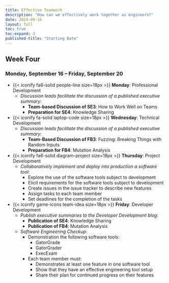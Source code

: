 ```yaml
---
title: Effective Teamwork
description: "How can we effectively work together as engineers?"
date: 2024-09-16
layout: full
toc: true
toc-expand: 3
published-title: "Starting Date"
---
```


## Week Four

### Monday, September 16 -- Friday, September 20

- {{< iconify fa6-solid people-line size=18px >}} **Monday**: Professional Development
  - *Discussion leads facilitate the discussion of a published executive summary*:
    - **Team-based Discussion of SE3**: How to Work Well on Teams
    - **Preparation for SE4**: Knowledge Sharing
- {{< iconify fa-solid laptop-code size=18px >}} **Wednesday**: Technical Development
  - *Discussion leads facilitate the discussion of a published executive summary*:
    - **Team-Based Discussion of FB3**: Fuzzing: Breaking Things with Random Inputs
    - **Preparation for FB4**: Mutation Analysis
- {{< iconify fa6-solid diagram-project size=18px >}} **Thursday**: Project Development
  - *Collaboratively implement and deploy into production a software tool*:
    - Explore the use of the software tools subject to development
    - Elicit requirements for the software tools subject to development
    - Create issues in the issue tracker to describe new features
    - Assign tasks to each team member
    - Set deadlines for the completion of the tasks
- {{< iconify game-icons team-idea size=18px >}} **Friday**: Developer Development
    - *Publish executive summaries to the Developer Development blog*:
        - **Publication of SE4**: Knowledge Sharing
        - **Publication of FB4**: Mutation Analysis
    - *Software Engineering Checkup*:
      - Demonstration the following software tools:
        - GatorGrade
        - GatorGrader
        - ExecExam
      - Each team member must:
        - Demonstrates at least one feature in one software tool
        - Show that they have an effective engineering tool setup
        - Share their plan for continued progress on their features
